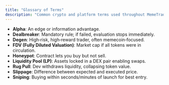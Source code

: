 ```yaml
---
title: "Glossary of Terms"
description: "Common crypto and platform terms used throughout MemeTrader."
---
```


* **Alpha**: An edge or information advantage.
* **Dealbreaker**: Mandatory rule; if failed, evaluation stops immediately.
* **Degen**: High‑risk, high‑reward trader, often memecoin‑focused.
* **FDV (Fully Diluted Valuation)**: Market cap if all tokens were in circulation.
* **Honeypot**: Contract lets you buy but not sell.
* **Liquidity Pool (LP)**: Assets locked in a DEX pair enabling swaps.
* **Rug Pull**: Dev withdraws liquidity, collapsing token value.
* **Slippage**: Difference between expected and executed price.
* **Sniping**: Buying within seconds/minutes of launch for best entry.


